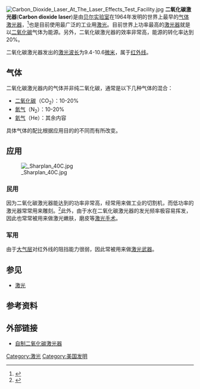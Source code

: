 [[Image:Carbon_Dioxide_Laser_At_The_Laser_Effects_Test_Facility.jpg|thumb]]
'''二氧化碳激光器'''('''Carbon dioxide laser''')是由[[贝尔实验室|贝尔实验室]]在1964年发明的世界上最早的[[气体激光器|气体激光器]]，<ref>{{cite journal | last = Patel | first =  C. K. N.  | authorlink = C. Kumar N. Patel | year = 1964 | title = Continuous-Wave Laser Action on Vibrational-Rotational Transitions of CO<sub>2</sub> | journal =  Physical Review | volume =  136 | issue = 5A | pages = A1187–A1193 | doi = 10.1103/PhysRev.136.A1187|bibcode = 964PhRv..136.1187P }}</ref>也是目前使用最广泛的工业用[[激光|激光]]。目前世界上功率最高的[[激光器|激光器]]就是以[[二氧化碳|二氧化碳]]气体为能源。另外，二氧化碳激光器的效率非常高，能源的转化率达到20%。

二氧化碳激光器发出的[[激光|激光]][[波长|波长]]为9.4-10.6[[微米|微米]]，属于[[红外线|红外线]]。

==气体==
二氧化碳激光器内的气体并非纯二氧化碳，通常是以下几种气体的混合：
* [[二氧化碳|二氧化碳]]（CO<sub>2</sub>）：10-20%
* [[氮气|氮气]]（N<sub>2</sub>）：10-20%
* [[氦气|氦气]]（He）：其余内容
具体气体的配比根据应用目的的不同而有所改变。

==应用==
[[Image:_Sharplan_40C.jpg|thumb]]
===民用===
因为二氧化碳激光器能达到的功率非常高，经常用来做工业的切割机，而低功率的激光器常常用来雕刻。<ref>{{cite journal | last = Andreeta | first =  M. R. B.  | last2 = Cunha | first2 =  L. S.  | last3 = Vales | first3 =  L. F.  | last4 = Caraschi | first4 =  L. C. | last5 = Jasinevicius | first5 =  R. G. | year = 2011 | title = Bidimensional codes recorded on an oxide glass surface using a continuous wave CO<sub>2</sub> laser | journal = Journal of icromechanics and Microengineering | volume =  21 | issue = 2 | pages = 025004 | doi = 10.1088/0960-1317/21/2/025004|bibcode = 2011JMiMi..21b5004A }}</ref>此外，由于水在二氧化碳激光器的发光频率极容易挥发，因此也常常被用来做激光嫩肤，磨皮等[[激光手术|激光手术]]。

===军用===
由于[[大气层|大气层]]对红外线的阻挡能力很弱，因此常被用来做[[激光武器|激光武器]]。

==参见==
*[[激光|激光]]
==参考资料==
{{reflist}}
==外部链接==
* [https://web.archive.org/web/20070530060605/http://repairfaq.ece.drexel.edu/sam/lasercc2.htm 自制二氧化碳激光器]

[[Category:激光|Category:激光]]
[[Category:美国发明|Category:美国发明]]